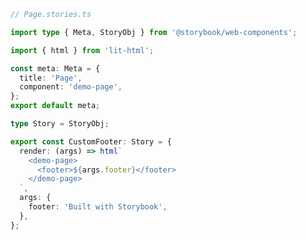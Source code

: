 ```ts
// Page.stories.ts

import type { Meta, StoryObj } from '@storybook/web-components';

import { html } from 'lit-html';

const meta: Meta = {
  title: 'Page',
  component: 'demo-page',
};
export default meta;

type Story = StoryObj;

export const CustomFooter: Story = {
  render: (args) => html`
    <demo-page>
      <footer>${args.footer}</footer>
    </demo-page>
  `,
  args: {
    footer: 'Built with Storybook',
  },
};
```
